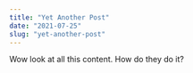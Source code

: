 ---
title: "Yet Another Post"
date: "2021-07-25"
slug: "yet-another-post"
---

Wow look at all this content. How do they do it?